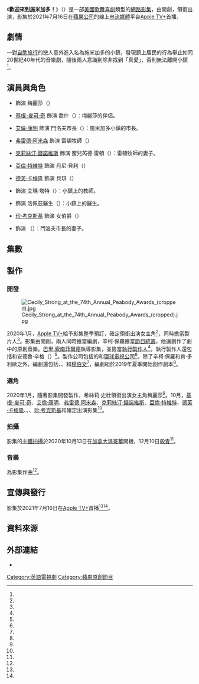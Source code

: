 {{TVshow}}
{{noteTA
|G1=TV
|G2=Show
|G3=Movie
}}
{{Infobox television
| show_name                = 歡迎來到施米加多！
| original_name            = {{lang|en|''Schmigadoon!''}}
| image                    = Schmigadoon poster.jpg
| caption                  = 
| image_size               = 220px
| bgcolour                 = #93B6C1
| colour text              = 
| genre                    = {{Plainlist|
* [[歌舞片|歌舞]]
* [[喜劇片|喜劇]]
}}
| creator                  = {{le|辛柯·保羅和肯·多利歐|Cinco Paul and Ken Daurio|辛柯·保羅<br />肯·多利歐}}
| based_on                 = 
| writer                   = 
| screenplay               = 
| story                    = 
| director                 = [[巴里·索南菲爾德|巴里·索南菲爾德]]
| starring                 = {{Plainlist|
* {{le|希絲莉·史壯|Cecily Strong}}
* [[基根-麥可·奇|基根-麥可·奇]]
* [[艾倫·康明|艾倫·康明]]
* [[弗雷德·阿米森|弗雷德·阿米森]]
* [[克莉絲汀·錢諾維斯|克莉絲汀·錢諾維斯]]
* [[亞倫·特維特|亞倫·特維特]]
* [[德芙·卡梅隆|德芙·卡梅隆]]
* {{le|亞麗安娜·德波斯|Ariana DeBose}}
* {{le|傑米·卡米爾|Jaime Camil}}
* [[珍·考克斯基|珍·考克斯基]]
* {{le|安·哈拉達|Ann Harada}}
}}
| narrated                 = 
| theme_music_composer     = {{le|克里斯托弗·威利斯|Christopher Willis}}
| country                  = {{US}}
| language                 = 英語
| num_seasons              = 1
| num_episodes             = 6
| list_episodes            = #集數
| executive_producer       = {{Plainlist|
* 辛柯·保羅
* {{le|洛恩·麥可斯|Lorne Michaels}}
* 巴里·索南菲爾德
* 安德魯·辛格（{{lang|en|Andrew Singer}}）
}}
| producer                 = {{Plainlist|
* 希絲莉·史壯
* 卡羅琳·馬洛尼（{{lang|en|Caroline Maroney}}）
* 米卡·弗蘭克（{{lang|en|Micah Frank}}）
* 羅斯·林（{{lang|en|Rose Lam}}）
}}
| editor                   = 
| cinematography           = 
| runtime                  = 
| company                  = {{Plainlist|
* {{le|Broadway Video}}
* [[環球電視公司|環球電視公司]]
}}
| location                 = [[加拿大|加拿大]][[溫哥華|溫哥華]]
| distributor              = 
| budget                   = 
| network                  = [[Apple_TV+|Apple TV+]]
| first_aired              = {{Start date|2021|7|16}}
| last_aired               = 至今
| preceded_by              = 
| followed_by              = 
| website                  = https://tv.apple.com/show/schmigadoon/umc.cmc.1tqmf2znhr4oui4vo69ircyui
| show_name_zh-tw          = 歡迎來到施米加多！
| show_name_zh-hk          = 神奇小鎮舒密加頓
}}

《'''歡迎來到施米加多！'''》（{{lang-en|''Schmigadoon!''}}）是一部[[美國|美國]][[歌舞片|歌舞]][[喜劇片|喜劇]]類型的[[網路影集|網路影集]]，由{{le|辛柯·保羅和肯·多利歐|Cinco Paul and Ken Daurio}}開創，{{le|希絲莉·史壯|Cecily Strong}}領銜出演，影集於2021年7月16日在[[蘋果公司|蘋果公司]]的線上[[串流媒體|串流媒體]]平台[[Apple_TV+|Apple TV+]]首播。

== 劇情 ==
一對[[背包客|自助旅行]]的戀人意外進入名為施米加多的小鎮，發現鎮上居民的行為舉止如同20世紀40年代的音樂劇，隨後兩人意識到除非找到「真愛」，否則無法離開小鎮<ref name="SeriesOrder" />。

== 演員與角色 ==
* {{le|希絲莉·史壯|Cecily Strong}} 飾演 梅麗莎（{{lang|en|Melissa}}）

* [[基根-麥可·奇|基根-麥可·奇]] 飾演 喬什（{{lang|en|Josh}}）：梅麗莎的伴侶。

* [[艾倫·康明|艾倫·康明]] 飾演 門洛夫市長（{{lang|en|Mayor Menlove}}）：施米加多小鎮的市長。

* [[弗雷德·阿米森|弗雷德·阿米森]] 飾演 雷頓牧師（{{lang|en|Reverend Layton}}）

* [[克莉絲汀·錢諾維斯|克莉絲汀·錢諾維斯]] 飾演 蜜兒芮德·雷頓（{{lang|en|Mildred Layton}}）：雷頓牧師的妻子。

* [[亞倫·特維特|亞倫·特維特]] 飾演 丹尼·貝利（{{lang|en|Danny Bailey}}）

* [[德芙·卡梅隆|德芙·卡梅隆]] 飾演 貝琪（{{lang|en|Betsy}}）

* {{le|亞麗安娜·德波斯|Ariana DeBose}} 飾演 艾瑪·塔特（{{lang|en|Emma Tate}}）：小鎮上的教師。

* {{le|傑米·卡米爾|Jaime Camil}} 飾演 洛佩茲醫生（{{lang|en|Doc Lopez}}）：小鎮上的醫生。

* [[珍·考克斯基|珍·考克斯基]] 飾演 女伯爵（{{lang|en|The Countess}}）

* {{le|安·哈拉達|Ann Harada}} 飾演 （{{lang|en|Florence Menlove}}）：門洛夫市長的妻子。

== 集數 ==
{{Episode table |background=#93B6C1 |total_width= |overall= |title= |aux1= |aux1T=譯名 |director= |writer= |airdate= |airdateR=<ref name="TFC">{{cite web |title=Schmigadoon! – Listings |url=http://www.thefutoncritic.com/showatch/schmigadoon/listings/ |website=[[The_Futon_Critic|The Futon Critic]] |access-date=2021-05-10|language=en-US}}</ref> |released=y |episodes=
{{Episode list
| EpisodeNumber   = 1
| AltTitle        = {{lang|en|Schmigadoon!}}
| Aux1            = 施米加多
| DirectedBy      = [[巴里·索南菲爾德|巴里·索南菲爾德]]
| WrittenBy       = 辛科·保羅與肯·道里歐
| OriginalAirDate = {{start date|2021|7|16}}
| ShortSummary    = 
| LineColor       = 93B6C1
}}
{{Episode list
| EpisodeNumber   = 2
| AltTitle        = {{lang|en|Lovers' Spat}}
| Aux1            = 情侶間的口角
| DirectedBy      = 巴里·索南菲爾德
| WrittenBy       = 辛科·保羅與肯·道里歐、茱麗·克勞斯納
| OriginalAirDate = {{start date|2021|7|16}}
| ShortSummary    = 
| LineColor       = 93B6C1
}}
{{Episode list
| EpisodeNumber   = 3
| AltTitle        = {{lang|en|Cross That Bridge}}
| Aux1            = 跨過那座橋
| DirectedBy      = 巴里·索南菲爾德
| WrittenBy       = 茱麗·克勞斯納、[[楊伯文|楊伯文]]
| OriginalAirDate = {{start date|2021|7|23}}
| ShortSummary    = 
| LineColor       = 93B6C1
}}
{{Episode list
| EpisodeNumber   = 4
| AltTitle        = {{lang|en|Suddenly}}
| RAltTitle       = <ref>{{cite web |url=https://www.classification.gov.au/titles/schmigadoon-episode-104 |title=SCHMIGADOON! - EPISODE 104 |website=Australian Classification |date=2021-05-07 |publisher=Department of Infrastructure, Transport, Regional Development and Communications |access-date=2021-05-27 |language=en-AU |archive-date=2021-05-27 |archive-url=https://web.archive.org/web/20210527085837/https://www.classification.gov.au/titles/schmigadoon-episode-104 |dead-url=no }}</ref>
| Aux1            = 突然之間
| DirectedBy      = 巴里·索南菲爾德
| WrittenBy       = 辛科·保羅與肯·道里歐、凱特·格爾斯滕
| OriginalAirDate = {{start date|2021|7|30}}
| ShortSummary    = 
| LineColor       = 93B6C1
}}
{{Episode list
| EpisodeNumber   = 5
| AltTitle        = {{lang|en|Tribulation}}
| RAltTitle       = <ref>{{cite web |url=https://www.classification.gov.au/titles/schmigadoon-episode-105 |title=SCHMIGADOON! - EPISODE 105 |website=Australian Classification |date=2021-05-07 |publisher=Department of Infrastructure, Transport, Regional Development and Communications |access-date=2021-05-27 |language=en-AU |archive-date=2021-05-27 |archive-url=https://web.archive.org/web/20210527085842/https://www.classification.gov.au/titles/schmigadoon-episode-105 |dead-url=no }}</ref>
| Aux1            = 大事不妙
| DirectedBy      = 巴里·索南菲爾德
| WrittenBy       = 艾莉森·絲莉芙蔓
| OriginalAirDate = {{start date|2021|8|6}}
| ShortSummary    = 
| LineColor       = 93B6C1
}}
{{Episode list
| EpisodeNumber   = 6
| AltTitle        = {{lang|en|How We Change}}
| RAltTitle       = <ref>{{cite web |url=https://www.classification.gov.au/titles/schmigadoon-episode-106 |title=SCHMIGADOON! - EPISODE 106 |website=Australian Classification |date=2021-05-07 |publisher=Department of Infrastructure, Transport, Regional Development and Communications |access-date=2021-05-27 |language=en-AU |archive-date=2021-05-27 |archive-url=https://web.archive.org/web/20210527085839/https://www.classification.gov.au/titles/schmigadoon-episode-106 |dead-url=no }}</ref>
| Aux1            = 
| DirectedBy      = 巴里·索南菲爾德
| WrittenBy       = 辛科·保羅與肯·道里歐
| OriginalAirDate = {{start date|2021|8|13}}
| ShortSummary    = 
| LineColor       = 93B6C1
}}
}}

== 製作 ==
=== 開發 ===
[[File:Cecily_Strong_at_the_74th_Annual_Peabody_Awards_(cropped).jpg|thumb]]

2020年1月，[[Apple_TV+|Apple TV+]]給予影集整季預訂，{{le|希絲莉·史壯|Cecily Strong}}確定領銜出演女主角<ref name="SeriesOrder" />，同時擔當製片人<ref name="CastCrew" />。影集由{{le|辛柯·保羅和肯·多利歐|Cinco Paul and Ken Daurio}}開創，兩人同時擔當編劇，辛柯·保羅擔當[[節目統籌|節目統籌]]，他還創作了劇中的原創音樂。[[巴里·索南菲爾德|巴里·索南菲爾德]]執導影集，並擔當[[執行製作人|執行製作人]]<ref name="CastCrew" />。執行製作人還包括{{le|洛恩·麥可斯|Lorne Michaels}}和安德魯·辛格（{{lang|en|Andrew Singer}}）<ref name="Apple" />。製作公司包括{{le|洛恩·麥可斯|Lorne Michaels}}的{{le|Broadway Video}}和[[環球電視公司|環球電視公司]]<ref name="SeriesOrder" />。除了辛柯·保羅和肯·多利歐之外，編劇還包括{{le|艾莉森·西爾弗曼|Allison Silverman}}、{{le|朱莉·克勞斯納|Julie Klausner}}、{{le|凱特·格斯滕|Kate Gersten}}和[[楊伯文|楊伯文]]<ref name="Writers" />，編劇組於2019年夏季開始創作劇本<ref name="Written" />。

=== 選角 ===
2020年1月，隨著影集開發製作，希絲莉·史壯領銜出演女主角梅麗莎<ref name="SeriesOrder" />。10月，[[基根-麥可·奇|基根-麥可·奇]]、[[艾倫·康明|艾倫·康明]]、[[弗雷德·阿米森|弗雷德·阿米森]]、[[克莉絲汀·錢諾維斯|克莉絲汀·錢諾維斯]]、[[亞倫·特維特|亞倫·特維特]]、[[德芙·卡梅隆|德芙·卡梅隆]]、{{le|亞麗安娜·德波斯|Ariana DeBose}}、{{le|傑米·卡米爾|Jaime Camil}}、[[珍·考克斯基|珍·考克斯基]]和{{le|安·哈拉達|Ann Harada}}確定出演影集<ref name="CastOct2020" />。

=== 拍攝 ===
影集的[[主體拍攝|主體拍攝]]於2020年10月13日在[[加拿大|加拿大]][[溫哥華|溫哥華]]開機，12月10日[[殺青|殺青]]<ref name="Filming" />。

=== 音樂 ===
{{le|克里斯托弗·威利斯|Christopher Willis}}為影集作曲<ref name="Willis" />。

== 宣傳與發行 ==
影集於2021年7月16日在[[Apple_TV+|Apple TV+]]首播<ref name="FirstLook" /><ref name="PremiereDate" />。

== 資料來源 ==
{{Reflist|30em|refs=

<ref name="SeriesOrder">{{Cite web |last1=Andreeva |first1=Nellie |last2=Petski |first2=Denise |date=2020-01-30 |title=Cecily Strong To Star In Musical Comedy Nearing Series Order At Apple |url=https://deadline.com/2020/01/cecily-strong-star-apple-series-musical-comedy-1202846820/ |access-date=2020-12-08 |website=[[Deadline_Hollywood|Deadline Hollywood]] |language=en-US |archive-date=2020-03-07 |archive-url=https://web.archive.org/web/20200307101049/https://deadline.com/2020/01/cecily-strong-star-apple-series-musical-comedy-1202846820/ |dead-url=no }}</ref>

<ref name="CastOct2020">{{Cite web |last=Petski |first=Denise |date=2020-10-01 |title=Keegan-Michael Key, Alan Cumming, Fred Armisen, Kristin Chenoweth Among 10 Cast For Apple Musical Comedy Project Starring Cecily Strong |url=https://deadline.com/2020/10/keegan-michael-key-alan-cumming-fred-armisen-kristin-chenoweth-among-10-cast-for-apple-musical-comedy-project-starring-cecily-strong-1234589600/ |access-date=2020-12-08 |website=[[Deadline_Hollywood|Deadline Hollywood]] |language=en-US |archive-date=2020-10-05 |archive-url=https://web.archive.org/web/20201005233340/https://deadline.com/2020/10/keegan-michael-key-alan-cumming-fred-armisen-kristin-chenoweth-among-10-cast-for-apple-musical-comedy-project-starring-cecily-strong-1234589600/ |dead-url=no }}</ref>

<ref name="Filming">{{Cite web |last= |first= |date=2020-10-13 |title=Apple TV+’s Musical Comedy Series Starts Filming In Vancouver With Cecily Strong & Cast of Comedians & Broadway Stars |url=http://www.hollywoodnorth.buzz/2020/10/reopening-apple-tvs-musical-comedy-series-in-vancouver-with-cecily-strong-cast-of-comedians-broadway-stars.html |access-date=2020-12-08 |website=Hollywood North |language=en-US }}</ref>

<ref name="Writers">{{Cite tweet |author= Cinco Paul|user= cincopedia|number= 1223103824832778240 |title= I’m making a show called Schmigadoon. It’s starring Cecily Strong. It’s a musical. I wrote it w/ @KDaurio @allisonsilvermn @julieklausner @thekategersten & Bowen Yang. And I think you’re gonna like it.|date=2020-01-31|language=en-US}}</ref>

<ref name="Written">{{Cite tweet |author= Cinco Paul|user= cincopedia|number= 1364620442632286209 |title= Here's to the brilliant writers of the Schmigadoon! writers room: @allisonsilvermn, @julieklausner, @thekategersten, @KDaurio & Bowen Yang. We spent the summer of '19 together and now two years later there's a show!|date=2021-02-25|language=en-US}}</ref>

<ref name="CastCrew">{{cite web |title=Schmigadoon! |url=https://www.apple.com/tv-pr/originals/schmigadoon/cast-crew/ |website=Apple.com |access-date=2021-02-21 |language=en-US |archive-date=2021-04-15 |archive-url=https://web.archive.org/web/20210415180442/https://www.apple.com/tv-pr/originals/schmigadoon/cast-crew/ |dead-url=no }}</ref>

<ref name="Apple">{{cite press release |title=“Schmigadoon!,” from executive producer Lorne Michaels and starring Cecily Strong and Keegan-Michael Key, to premiere globally this summer on Apple TV+ |url=https://www.apple.com/tv-pr/news/2021/02/schmigadoon-from-executive-producer-lorne-michaels-and-starring-cecily-strong-and-keegan-michael-key-to-premiere-globally-this-summer-on-apple-tv/ |website=[[Apple_TV+|Apple.com]] |date=2021-02-19 |access-date=2021-02-21 |language=en-US |archive-date=2021-04-17 |archive-url=https://web.archive.org/web/20210417033741/https://www.apple.com/tv-pr/news/2021/02/schmigadoon-from-executive-producer-lorne-michaels-and-starring-cecily-strong-and-keegan-michael-key-to-premiere-globally-this-summer-on-apple-tv/ |dead-url=no }}</ref>

<ref name="Willis">{{cite web |title=Christopher Willis Scoring Apple TV+’s ‘Schmigadoon!’ |url=https://filmmusicreporter.com/2021/03/15/christopher-willis-scoring-apple-tvs-schmigadoon/ |website=Filmmusicreporter.com |access-date=2021-03-16 |language=en-US |archive-date=2021-04-17 |archive-url=https://web.archive.org/web/20210417114141/https://filmmusicreporter.com/2021/03/15/christopher-willis-scoring-apple-tvs-schmigadoon/ |dead-url=no }}</ref>

<ref name="FirstLook">{{cite web |last1=N'Duka |first1=Amanda |date=2021-02-19 |url=https://deadline.com/2021/02/schmigadoon-first-look-cinco-paul-cecily-strongtca-1234696989/ |title='Schmigadoon!' First Look: Creator Cinco Paul On Why The Show Is "A Love Letter To Golden Age Musicals" – TCA |website=[[Deadline_Hollywood|Deadline Hollywood]] |access-date=2021-02-20 |language=en-US |archive-date=2021-04-18 |archive-url=https://web.archive.org/web/20210418162708/https://deadline.com/2021/02/schmigadoon-first-look-cinco-paul-cecily-strongtca-1234696989/ |dead-url=no }}</ref>

<ref name="PremiereDate">{{cite web|url=https://www.broadwayworld.com/article/Breaking-Broadway-Packed-SCHMIGADOON-Musical-Series-Will-Premiere-This-July-on-Apple-TV-First-Look-20210430|title=Breaking: Broadway-Packed SCHMIGADOON! Musical Series Will Premiere This July on Apple TV+ - First Look!|author=BWW News Desk|work=BroadwayWorld|date=2021-04-30|accessdate=2021-04-30|language=en-US|archive-date=2021-05-26|archive-url=https://web.archive.org/web/20210526064218/https://www.broadwayworld.com/article/Breaking-Broadway-Packed-SCHMIGADOON-Musical-Series-Will-Premiere-This-July-on-Apple-TV-First-Look-20210430|dead-url=no}}</ref>

}}

== 外部連結 ==
* {{IMDb title|11808942}}

{{Apple TV+}}

{{DEFAULTSORT:Schmigadoon!}}
[[Category:英語電視劇|Category:英語電視劇]]
[[Category:蘋果原創節目|Category:蘋果原創節目]]